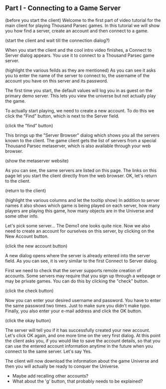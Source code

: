 == Part I - Connecting to a Game Server ==

(before you start the client)
Welcome to the first part of video tutorial for the main client for playing Thousand Parsec games. In this tutorial we will show you how find a server, create an account and then connect to a game.

(start the client and wait till the connection dialog?) 

When you start the client and the cool intro video finishes, a Connect to Server dialog appears. You use it to connect to a Thousand Parsec game server.

(highlight the various feilds as they are mentioned)
As you can see it asks you to enter the name of the server to connect to, the username of the account you have on this server and its password. 

The first time you start, the default values will log you in as guest on the primary demo server. This lets you view the universe but not actually play the game. 

To actually start playing, we need to create a new account. To do this we click the "Find" button, which is next to the Server field. 

(click the "find" button)

This brings up the "Server Browser" dialog which shows you all the servers known to the client. The game client gets the list of servers from a special Thousand Parsec metaserver, which is also available through your web browser.  

(show the metaserver website)

As you can see, the same servers are listed on this page. The links on this page let you start the client directly from the web browser. OK, let's return to the client. 

(return to the client)

(highlight the various columns and let the tooltip show)
In addition to server names it also shows which game is being played on each server, how many players are playing this game, how many objects are in the Universe and some other info.

Let's pick some server... The Demo1 one looks quite nice. Now we also need to create an account for ourselves on this server, by clicking on the New Account button.

(click the new account button)

A new dialog opens where the server is already entered into the server field. As you can see, it is very similar to the first Connect to Server dialog. 

First we need to check that the server supports remote creation of accounts. Some servers may require that you sign up through a webpage or may be private games. You can do this by clicking the "check" button.

(click the check button)

Now you can enter your desired username and password. You have to enter the same password two times. Just to make sure you didn't make typo. Finally, you also enter your e-mail address and click the OK button.

(click the okay button)

The server will tell you if it has successfully created your new account. Let's click OK again, and one more time on the very first dialog. At this point the client asks you, if you would like to save the account details, so that you can use the entered account information anytime in the future when you connect to the same server. Let's say Yes.

The client will now download the information about the game Universe and then you will actually be ready to conquer the Universe.

* Maybe add recalling other accounts?
* What about the 'g' button, that probably needs to be explained?